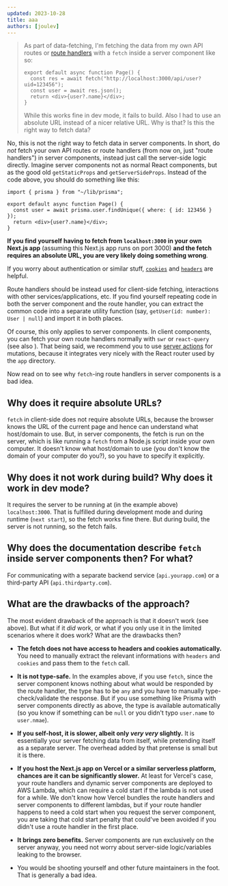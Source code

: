 ```yaml
---
updated: 2023-10-28
title: aaa
authors: [joulev]
---
```


> As part of data-fetching, I'm fetching the data from my own API routes or [route handlers](https://nextjs.org/docs/app/building-your-application/routing/router-handlers) with a `fetch` inside a server component like so:
>
> ```tsx
> export default async function Page() {
>   const res = await fetch("http://localhost:3000/api/user?uid=123456");
>   const user = await res.json();
>   return <div>{user?.name}</div>;
> }
> ```
>
> While this works fine in dev mode, it fails to build. Also I had to use an absolute URL instead of a nicer relative URL. Why is that? Is this the right way to fetch data?

No, this is not the right way to fetch data in server components. In short, do _not_ fetch your own API routes or route handlers (from now on, just "route handlers") in server components, instead just call the server-side logic directly. Imagine server components not as normal React components, but as the good old `getStaticProps` and `getServerSideProps`. Instead of the code above, you should do something like this:

```tsx
import { prisma } from "~/lib/prisma";

export default async function Page() {
  const user = await prisma.user.findUnique({ where: { id: 123456 } });
  return <div>{user?.name}</div>;
}
```

**If you find yourself having to fetch from `localhost:3000` in your own Next.js app** (assuming this Next.js app runs on port 3000) **and the fetch requires an absolute URL, you are very likely doing something wrong**.

If you worry about authentication or similar stuff, [`cookies`](https://nextjs.org/docs/app/api-reference/functions/cookies) and [`headers`](https://nextjs.org/docs/app/api-reference/functions/headers) are helpful.

Route handlers should be instead used for client-side fetching, interactions with other services/applications, etc. If you find yourself repeating code in both the server component and the route handler, you can extract the common code into a separate utility function (say, `getUser(id: number): User | null`) and import it in both places.

Of course, this only applies to server components. In client components, you can fetch your own route handlers normally with `swr` or `react-query` (see also <Question id="when-client-component-in-app-router" />). That being said, we recommend you to use [server actions](https://nextjs.org/docs/app/building-your-application/data-fetching/forms-and-mutations) for mutations, because it integrates very nicely with the React router used by the `app` directory.

Now read on to see why `fetch`-ing route handlers in server components is a bad idea.

## Why does it require absolute URLs?

`fetch` in client-side does not require absolute URLs, because the browser knows the URL of the current page and hence can understand what host/domain to use. But, in server components, the fetch is run on the server, which is like running a `fetch` from a Node.js script inside your own computer. It doesn't know what host/domain to use (you don't know the domain of your computer do you?), so you have to specify it explicitly.

## Why does it not work during build? Why does it work in dev mode?

It requires the server to be running at (in the example above) `localhost:3000`. That is fulfilled during development mode and during runtime (`next start`), so the fetch works fine there. But during build, the server is not running, so the fetch fails.

## Why does the documentation describe `fetch` inside server components then? For what?

For communicating with a separate backend service (`api.yourapp.com`) or a third-party API (`api.thirdparty.com`).

## What are the drawbacks of the approach?

The most evident drawback of the approach is that it doesn't work (see above). But what if it _did_ work, or what if you only use it in the limited scenarios where it does work? What are the drawbacks then?

- **The fetch does not have access to headers and cookies automatically.** You need to manually extract the relevant informations with `headers` and `cookies` and pass them to the `fetch` call.

- **It is not type-safe.** In the examples above, if you use `fetch`, since the server component knows nothing about what would be responded by the route handler, the type has to be `any` and you have to manually type-check/validate the response. But if you use something like Prisma with server components directly as above, the type is available automatically (so you know if something can be `null` or you didn't typo `user.name` to `user.nmae`).

- **If you self-host, it is slower, albeit only _very very_ slightly.** It is essentially your server fetching data from itself, while pretending itself as a separate server. The overhead added by that pretense is small but it is there.

- **If you host the Next.js app on Vercel or a similar serverless platform, chances are it can be significantly slower.** At least for Vercel's case, your route handlers and dynamic server components are deployed to AWS Lambda, which can require a cold start if the lambda is not used for a while. We don't know how Vercel bundles the route handlers and server components to different lambdas, but if your route handler happens to need a cold start when you request the server component, you are taking that cold start penalty that could've been avoided if you didn't use a route handler in the first place.

- **It brings zero benefits.** Server components are run exclusively on the server anyway, you need not worry about server-side logic/variables leaking to the browser.

- You would be shooting yourself and other future maintainers in the foot. That is generally a bad idea.
